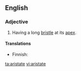 ==English==

===Adjective===
{{en-adj|-}}

# {{botany|of leaves}} Having a long [[bristle]] at its [[apex]].

====Translations====
{{trans-top|having a long bristle at its apex}}
{{trans-mid}}
* Finnish: {{t-|fi|puikea}}
{{trans-bottom}}

{{anagrams:en/aaeirstt}}
[[ta:aristate]]
[[vi:aristate]]
